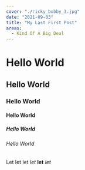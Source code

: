 ```yaml
---
cover: "./ricky_bobby_3.jpg"
date: "2021-09-03"
title: "My Last First Post"
areas:
  - Kind Of A Big Deal
---
```


# Hello World
## Hello World
### Hello World
#### Hello World
##### Hello World
###### Hello World

Let let let *let* **let** _let_ 
